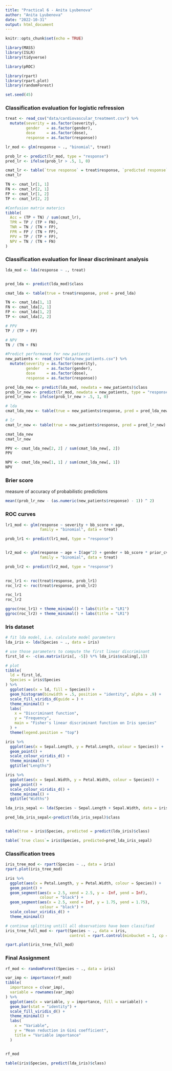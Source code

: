 ```yaml
---
title: "Practical 6 - Anita Lyubenova"
author: "Anita Lyubenova"
date: "2022-10-31"
output: html_document
---
```


```r
knitr::opts_chunk$set(echo = TRUE)
```


```r
library(MASS)
library(ISLR)
library(tidyverse)

library(pROC)

library(rpart)
library(rpart.plot)
library(randomForest)
```

```r
set.seed(45)
```

### Classification evaluation for logistic refression

```r
treat <- read_csv("data/cardiovascular_treatment.csv") %>% 
  mutate(severity = as.factor(severity),
         gender   = as.factor(gender),
         dose     = as.factor(dose),
         response = as.factor(response))

lr_mod <- glm(response ~ ., "binomial", treat)

prob_lr <- predict(lr_mod, type = "response")
pred_lr <- ifelse(prob_lr > .5, 1, 0)

cmat_lr <- table(`true response` = treat$response, `predicted response` = pred_lr)
cmat_lr

TN <- cmat_lr[1, 1]
FN <- cmat_lr[2, 1]
FP <- cmat_lr[1, 2]
TP <- cmat_lr[2, 2]

#Confusion matrix materics
tibble(
  Acc = (TP + TN) / sum(cmat_lr),
  TPR = TP / (TP + FN),
  TNR = TN / (TN + FP),
  FPR = FP / (TN + FP),
  PPV = TP / (TP + FP),
  NPV = TN / (TN + FN)
)

```

### Classification evaluation for linear discriminant analysis

```r
lda_mod <- lda(response ~ ., treat)


pred_lda <- predict(lda_mod)$class

cmat_lda <- table(true = treat$response, pred = pred_lda)

TN <- cmat_lda[1, 1]
FN <- cmat_lda[2, 1]
FP <- cmat_lda[1, 2]
TP <- cmat_lda[2, 2]

# PPV
TP / (TP + FP)

# NPV
TN / (TN + FN)
```

```r
#Predict performance for new patients
new_patients <- read_csv("data/new_patients.csv") %>% 
  mutate(severity = as.factor(severity),
         gender   = as.factor(gender),
         dose     = as.factor(dose),
         response = as.factor(response))

pred_lda_new <- predict(lda_mod, newdata = new_patients)$class
prob_lr_new <- predict(lr_mod, newdata = new_patients, type = "response")
pred_lr_new <- ifelse(prob_lr_new > .5, 1, 0)

# lda
cmat_lda_new <- table(true = new_patients$response, pred = pred_lda_new)

# lr
cmat_lr_new <- table(true = new_patients$response, pred = pred_lr_new)

cmat_lda_new
cmat_lr_new

PPV <- cmat_lda_new[2, 2] / sum(cmat_lda_new[, 2])
PPV

NPV <- cmat_lda_new[1, 1] / sum(cmat_lda_new[, 1])
NPV

```

### Brier score
measure of accuracy of probabilistic predictions

```r
mean((prob_lr_new - (as.numeric(new_patients$response) - 1)) ^ 2)
```


### ROC curves


```r
lr1_mod <- glm(response ~ severity + bb_score + age, 
               family = "binomial", data = treat)

prob_lr1 <- predict(lr1_mod, type = "response")


lr2_mod <- glm(response ~ age + I(age^2) + gender + bb_score * prior_cvd * dose, 
               family = "binomial", data = treat)

prob_lr2 <- predict(lr2_mod, type = "response")

	
roc_lr1 <- roc(treat$response, prob_lr1)
roc_lr2 <- roc(treat$response, prob_lr2)

```


```r
roc_lr1
roc_lr2

ggroc(roc_lr1) + theme_minimal() + labs(title = "LR1")
ggroc(roc_lr2) + theme_minimal() + labs(title = "LR1")
```



### Iris dataset

```r
# fit lda model, i.e. calculate model parameters
lda_iris <- lda(Species ~ ., data = iris)

# use those parameters to compute the first linear discriminant
first_ld <- -c(as.matrix(iris[, -5]) %*% lda_iris$scaling[,1])

# plot
tibble(
  ld = first_ld,
  Species = iris$Species
) %>% 
  ggplot(aes(x = ld, fill = Species)) +
  geom_histogram(binwidth = .5, position = "identity", alpha = .9) +
  scale_fill_viridis_d(guide = ) +
  theme_minimal() +
  labs(
    x = "Discriminant function",
    y = "Frequency", 
    main = "Fisher's linear discriminant function on Iris species"
  ) + 
  theme(legend.position = "top")
```
```r
iris %>% 
  ggplot(aes(x = Sepal.Length, y = Petal.Length, colour = Species)) + 
  geom_point() +
  scale_colour_viridis_d() +
  theme_minimal() +
  ggtitle("Lengths")
```


```r
iris %>% 
  ggplot(aes(x = Sepal.Width, y = Petal.Width, colour = Species)) + 
  geom_point() +
  scale_colour_viridis_d() +
  theme_minimal() +
  ggtitle("Widths")
```



```r
lda_iris_sepal <- lda(Species ~ Sepal.Length + Sepal.Width, data = iris)

pred_lda_iris_sepal<-predict(lda_iris_sepal)$class


table(true = iris$Species, predicted = predict(lda_iris)$class)

table(`true class`= iris$Species, predicted=pred_lda_iris_sepal)

```

### Classification trees


```r
iris_tree_mod <- rpart(Species ~ ., data = iris)
rpart.plot(iris_tree_mod)

iris %>% 
  ggplot(aes(x = Petal.Length, y = Petal.Width, colour = Species)) +
  geom_point() +
  geom_segment(aes(x = 2.5, xend = 2.5, y = -Inf, yend = Inf),
               colour = "black") +
  geom_segment(aes(x = 2.5, xend = Inf, y = 1.75, yend = 1.75), 
               colour = "black") +
  scale_colour_viridis_d() +
  theme_minimal()

# continue splitting untill all observations have been classified
iris_tree_full_mod <- rpart(Species ~ ., data = iris, 
                            control = rpart.control(minbucket = 1, cp = 0))

rpart.plot(iris_tree_full_mod)
```


### Final Assignment

```r
rf_mod <- randomForest(Species ~ ., data = iris)

var_imp <- importance(rf_mod)
tibble(
  importance = c(var_imp), 
  variable = rownames(var_imp)
) %>% 
  ggplot(aes(x = variable, y = importance, fill = variable)) +
  geom_bar(stat = "identity") +
  scale_fill_viridis_d() +
  theme_minimal() +
  labs(
    x = "Variable", 
    y = "Mean reduction in Gini coefficient", 
    title = "Variable importance"
  )


rf_mod

table(iris$Species, predict(lda_iris)$class)
```









